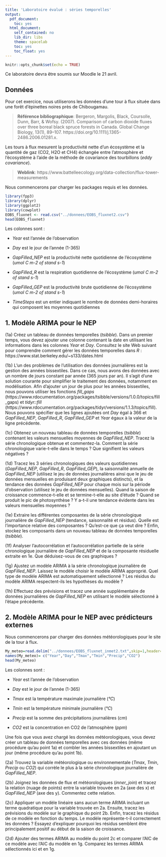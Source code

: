 ---
title: 'Laboratoire évalué : séries temporelles'
output:
  pdf_document:
    toc: yes
  html_document:
    self_contained: no
    lib_dir: libs
    theme: spacelab
    toc: yes
    toc_float: yes
---

```{r setup, include=FALSE}
knitr::opts_chunk$set(echo = TRUE)
```

Ce laboratoire devra être soumis sur Moodle le 21 avril.

## Données

Pour cet exercice, nous utiliserons les données d'une tour à flux située dans une forêt d'épinettes noires près de Chibougamau.

> **Référence bibliographique**: Bergeron, Margolis, Black, Coursolle, Dunn, Barr, & Wofsy. (2007). Comparison of carbon dioxide fluxes over three boreal black spruce forests in Canada. Global Change Biology, 13(1), 89–107. https://doi.org/10.1111/j.1365-2486.2006.01281.x.

Les tours à flux mesurent la productivité nette d’un écosystème et la quantité de gaz (CO2, H2O et CH4) échangée entre l'atmosphère et l'écosystème à l'aide de la méthode de covariance des tourbillons (*eddy covariance*).

> **Weblink**: https://www.battelleecology.org/data-collection/flux-tower-measurements

Nous commencerons par charger les packages requis et les données.

```{r, warning = FALSE, message = FALSE}
library(fpp3)
library(dplyr)
library(ggplot2)
library(cowplot)
EOBS_fluxnet <- read.csv("../donnees/EOBS_fluxnet2.csv")
head(EOBS_fluxnet)
```

Les colonnes sont :

- *Year* est l'année de l'observation

- *Day* est le jour de l'année (1-365) 

- *GapFilled_NEP* est la productivité nette quotidienne de l'écosystème (*umol C m-2 of stand s-1*)

- *GapFilled_R* est la respiration quotidienne de l'écosystème (*umol C m-2 of stand s-1*)

- *GapFilled_GEP* est la productivité brute quotidienne de l'écosystème (*umol C m-2 of stand s-1*)

- *TimeSteps* est un entier indiquant le nombre de données demi-horaires qui composent les moyennes quotidiennes

## 1. Modèle ARIMA pour le NEP

(1a) Créez un tableau de données temporelles (*tsibble*). Dans un premier temps, vous devez ajouter une colonne contenant la date en utilisant les informations dans les colonnes *Year* et *Day*. Consultez le site Web suivant pour comprendre comment gérer les données temporelles dans *R* : https://www.stat.berkeley.edu/~s133/dates.html

(1b) L'un des problèmes de l'utilisation des données journalières est la gestion des années bissextiles. Dans ce cas, nous avons des données avec un nombre de jours constant par année (365 jours par an). Il s'agit d'une solution courante pour simplifier le traitement des données, notamment en modélisation. Afin d'ajouter un jour de plus pour les années bissextiles, nous pouvons utiliser les fonctions *fill_gaps* (https://www.rdocumentation.org/packages/tsibble/versions/1.0.0/topics/fill_gaps) et *tidyr::fill* (https://www.rdocumentation.org/packages/tidyr/versions/1.1.3/topics/fill). Nous pouvons spécifier que les lignes ajoutées ont *Day* égal à 366 et *GapFilled_NEP*, *GapFilled_R*, *GapFilled_GEP* et *Year* égaux à la valeur de la ligne précédente.

(1c) Obtenez un nouveau tableau de données temporelles (*tsibble*) contenant les valeurs mensuelles moyennes de *GapFilled_NEP*. Tracez la série chronologique obtenue et commentez-la. Comment la série chronologique varie-t-elle dans le temps ? Que signifient les valeurs négatives ?

(1d) Tracez les 3 séries chronologiques des valeurs quotidiennes (*GapFilled_NEP*, *GapFilled_R*, *GapFilled_GEP*), la saisonnalité annuelle de *GapFilled_NEP* (utilisez le jeu de données journalières ainsi que le jeu de données mensuelles en produisant deux graphiques distincts), et la tendance des données *GapFilled_NEP* pour chaque mois sur la période d’observation (utilisez le jeu de données mensuelles). Quand la saison de croissance commence-t-elle et se termine-t-elle au site d’étude ? Quand se produit le pic de photosynthèse ? Y a-t-il une tendance évidente dans les valeurs mensuelles moyennes ?

(1e) Extraire les différentes composantes de la série chronologique journalière de *GapFilled_NEP* (tendance, saisonnalité et résidus). Quelle est l'importance relative des composantes ? Qu'est-ce que ça veut dire ? Enfin, stockez les composants dans un nouveau tableau de données temporelles (*tsibble*).

(1f) Analyser l'autocorrélation et l'autocorrélation partielle de la série chronologique journalière de *GapFilled_NEP* et de la composante résiduelle extraite en 1e. Que déduisez-vous de ces graphiques ?

(1g) Ajustez un modèle ARIMA à la série chronologique journalière de *GapFilled_NEP*. Laissez le modèle choisir le modèle ARIMA approprié. Quel type de modèle ARIMA est automatiquement sélectionné ? Les résidus du modèle ARIMA respectent-ils les hypothèses du modèle ?

(1h) Effectuez des prévisions et tracez une année supplémentaire de données journalières de *GapFilled_NEP* en utilisant le modèle sélectionné à l'étape précédente.

## 2. Modèle ARIMA pour le NEP avec prédicteurs externes

Nous commencerons par charger des données météorologiques pour le site de la tour à flux.

```{r, warning = FALSE, message = FALSE}
My_meteo=read.delim("../donnees/EOBS_fluxnet_inmet2.txt",skip=1,header=F)
names(My_meteo)= c("Year","Day","Tmax","Tmin","Precip","CO2")
head(My_meteo)
```

Les colonnes sont :

- *Year* est l'année de l'observation

- *Day* est le jour de l'année (1-365) 

- *Tmax* est la température maximale journalière (*°C*)

- *Tmin* est la température minimale journalière (*°C*)

- *Precip* est la somme des précipitations journalières (*cm*)

- *CO2* est la concentration en CO2 de l’atmosphère (*ppm*)

Une fois que vous avez chargé les données météorologiques, vous devez créer un tableau de données temporelles avec ces données (même procédure qu’au point 1a) et combler les années bissextiles en ajoutant un jour (même procédure qu’au point 1b).

(2a) Trouvez la variable météorologique ou environnementale (*Tmax*, *Tmin*, *Precip* ou *CO2*) qui corrèle le plus à la série chronologique journalière de *GapFilled_NEP*.

(2b) Joignez les données de flux et météorologiques (*inner_join*) et tracez la relation (nuage de points) entre la variable trouvée en 2a (axe des x) et *GapFilled_NEP* (axe des y). Commentez cette relation.

(2c) Appliquer un modèle linéaire sans aucun terme ARIMA incluant un terme quadratique pour la variable trouvée en 2a. Ensuite, tracez les prévisions du modèle sur le graphique du point 2b. Enfin, tracez les résidus de ce modèle en fonction du temps. Le modèle représente-t-il correctement les données ? Essayez d'expliquer pourquoi les résidus semblent être principalement positif au début de la saison de croissance.

(2d) Ajouter des termes ARIMA au modèle du point 2c et comparer l'AIC de ce modèle avec l'AIC du modèle en 1g. Comparez les termes ARIMA sélectionnés ici et en 1g.

